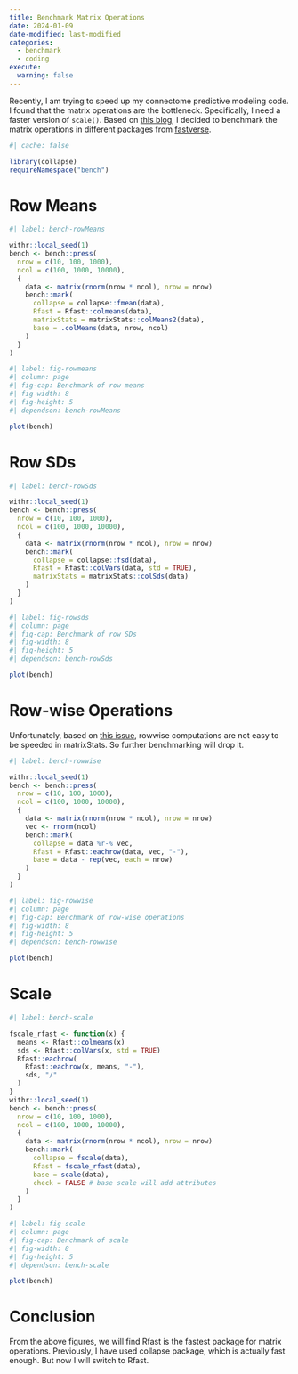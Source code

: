 ```yaml
---
title: Benchmark Matrix Operations
date: 2024-01-09
date-modified: last-modified
categories:
  - benchmark
  - coding
execute:
  warning: false
---
```


Recently, I am trying to speed up my connectome predictive modeling code. I found that the matrix operations are the bottleneck. Specifically, I need a faster version of `scale()`. Based on [this blog](https://hopstat.wordpress.com/2016/02/23/a-faster-scale-function/), I decided to benchmark the matrix operations in different packages from [fastverse](https://fastverse.github.io/fastverse/).

```r
#| cache: false

library(collapse)
requireNamespace("bench")
```

# Row Means

```r
#| label: bench-rowMeans

withr::local_seed(1)
bench <- bench::press(
  nrow = c(10, 100, 1000),
  ncol = c(100, 1000, 10000),
  {
    data <- matrix(rnorm(nrow * ncol), nrow = nrow)
    bench::mark(
      collapse = collapse::fmean(data),
      Rfast = Rfast::colmeans(data),
      matrixStats = matrixStats::colMeans2(data),
      base = .colMeans(data, nrow, ncol)
    )
  }
)
```

```r
#| label: fig-rowmeans
#| column: page
#| fig-cap: Benchmark of row means
#| fig-width: 8
#| fig-height: 5
#| dependson: bench-rowMeans

plot(bench)
```

# Row SDs

```r
#| label: bench-rowSds

withr::local_seed(1)
bench <- bench::press(
  nrow = c(10, 100, 1000),
  ncol = c(100, 1000, 10000),
  {
    data <- matrix(rnorm(nrow * ncol), nrow = nrow)
    bench::mark(
      collapse = collapse::fsd(data),
      Rfast = Rfast::colVars(data, std = TRUE),
      matrixStats = matrixStats::colSds(data)
    )
  }
)
```

```r
#| label: fig-rowsds
#| column: page
#| fig-cap: Benchmark of row SDs
#| fig-width: 8
#| fig-height: 5
#| dependson: bench-rowSds

plot(bench)
```

# Row-wise Operations

Unfortunately, based on [this issue](https://github.com/HenrikBengtsson/matrixStats/issues/238), rowwise computations are not easy to be speeded in matrixStats. So further benchmarking will drop it.

```r
#| label: bench-rowwise

withr::local_seed(1)
bench <- bench::press(
  nrow = c(10, 100, 1000),
  ncol = c(100, 1000, 10000),
  {
    data <- matrix(rnorm(nrow * ncol), nrow = nrow)
    vec <- rnorm(ncol)
    bench::mark(
      collapse = data %r-% vec,
      Rfast = Rfast::eachrow(data, vec, "-"),
      base = data - rep(vec, each = nrow)
    )
  }
)
```

```r
#| label: fig-rowwise
#| column: page
#| fig-cap: Benchmark of row-wise operations
#| fig-width: 8
#| fig-height: 5
#| dependson: bench-rowwise

plot(bench)
```

# Scale

```r
#| label: bench-scale

fscale_rfast <- function(x) {
  means <- Rfast::colmeans(x)
  sds <- Rfast::colVars(x, std = TRUE)
  Rfast::eachrow(
    Rfast::eachrow(x, means, "-"),
    sds, "/"
  )
}
withr::local_seed(1)
bench <- bench::press(
  nrow = c(10, 100, 1000),
  ncol = c(100, 1000, 10000),
  {
    data <- matrix(rnorm(nrow * ncol), nrow = nrow)
    bench::mark(
      collapse = fscale(data),
      Rfast = fscale_rfast(data),
      base = scale(data),
      check = FALSE # base scale will add attributes
    )
  }
)
```

```r
#| label: fig-scale
#| column: page
#| fig-cap: Benchmark of scale
#| fig-width: 8
#| fig-height: 5
#| dependson: bench-scale

plot(bench)
```

# Conclusion

From the above figures, we will find Rfast is the fastest package for matrix operations. Previously, I have used collapse package, which is actually fast enough. But now I will switch to Rfast.
